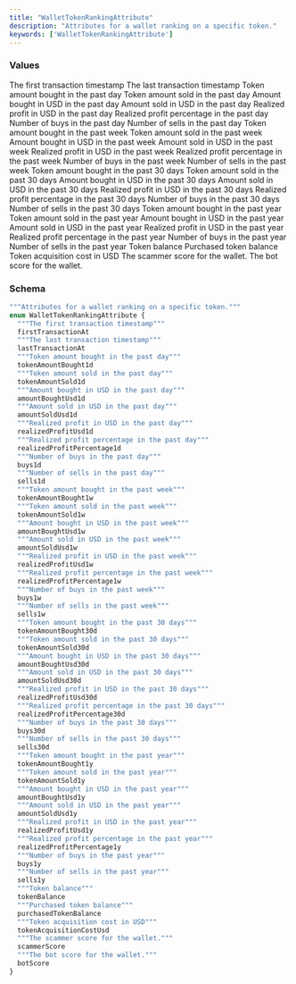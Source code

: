 ```yaml
---
title: "WalletTokenRankingAttribute"
description: "Attributes for a wallet ranking on a specific token."
keywords: ['WalletTokenRankingAttribute']
---
```


### Values

<ResponseField name="firstTransactionAt" type="enum">
  The first transaction timestamp
</ResponseField>

<ResponseField name="lastTransactionAt" type="enum">
  The last transaction timestamp
</ResponseField>

<ResponseField name="tokenAmountBought1d" type="enum">
  Token amount bought in the past day
</ResponseField>

<ResponseField name="tokenAmountSold1d" type="enum">
  Token amount sold in the past day
</ResponseField>

<ResponseField name="amountBoughtUsd1d" type="enum">
  Amount bought in USD in the past day
</ResponseField>

<ResponseField name="amountSoldUsd1d" type="enum">
  Amount sold in USD in the past day
</ResponseField>

<ResponseField name="realizedProfitUsd1d" type="enum">
  Realized profit in USD in the past day
</ResponseField>

<ResponseField name="realizedProfitPercentage1d" type="enum">
  Realized profit percentage in the past day
</ResponseField>

<ResponseField name="buys1d" type="enum">
  Number of buys in the past day
</ResponseField>

<ResponseField name="sells1d" type="enum">
  Number of sells in the past day
</ResponseField>

<ResponseField name="tokenAmountBought1w" type="enum">
  Token amount bought in the past week
</ResponseField>

<ResponseField name="tokenAmountSold1w" type="enum">
  Token amount sold in the past week
</ResponseField>

<ResponseField name="amountBoughtUsd1w" type="enum">
  Amount bought in USD in the past week
</ResponseField>

<ResponseField name="amountSoldUsd1w" type="enum">
  Amount sold in USD in the past week
</ResponseField>

<ResponseField name="realizedProfitUsd1w" type="enum">
  Realized profit in USD in the past week
</ResponseField>

<ResponseField name="realizedProfitPercentage1w" type="enum">
  Realized profit percentage in the past week
</ResponseField>

<ResponseField name="buys1w" type="enum">
  Number of buys in the past week
</ResponseField>

<ResponseField name="sells1w" type="enum">
  Number of sells in the past week
</ResponseField>

<ResponseField name="tokenAmountBought30d" type="enum">
  Token amount bought in the past 30 days
</ResponseField>

<ResponseField name="tokenAmountSold30d" type="enum">
  Token amount sold in the past 30 days
</ResponseField>

<ResponseField name="amountBoughtUsd30d" type="enum">
  Amount bought in USD in the past 30 days
</ResponseField>

<ResponseField name="amountSoldUsd30d" type="enum">
  Amount sold in USD in the past 30 days
</ResponseField>

<ResponseField name="realizedProfitUsd30d" type="enum">
  Realized profit in USD in the past 30 days
</ResponseField>

<ResponseField name="realizedProfitPercentage30d" type="enum">
  Realized profit percentage in the past 30 days
</ResponseField>

<ResponseField name="buys30d" type="enum">
  Number of buys in the past 30 days
</ResponseField>

<ResponseField name="sells30d" type="enum">
  Number of sells in the past 30 days
</ResponseField>

<ResponseField name="tokenAmountBought1y" type="enum">
  Token amount bought in the past year
</ResponseField>

<ResponseField name="tokenAmountSold1y" type="enum">
  Token amount sold in the past year
</ResponseField>

<ResponseField name="amountBoughtUsd1y" type="enum">
  Amount bought in USD in the past year
</ResponseField>

<ResponseField name="amountSoldUsd1y" type="enum">
  Amount sold in USD in the past year
</ResponseField>

<ResponseField name="realizedProfitUsd1y" type="enum">
  Realized profit in USD in the past year
</ResponseField>

<ResponseField name="realizedProfitPercentage1y" type="enum">
  Realized profit percentage in the past year
</ResponseField>

<ResponseField name="buys1y" type="enum">
  Number of buys in the past year
</ResponseField>

<ResponseField name="sells1y" type="enum">
  Number of sells in the past year
</ResponseField>

<ResponseField name="tokenBalance" type="enum">
  Token balance
</ResponseField>

<ResponseField name="purchasedTokenBalance" type="enum">
  Purchased token balance
</ResponseField>

<ResponseField name="tokenAcquisitionCostUsd" type="enum">
  Token acquisition cost in USD
</ResponseField>

<ResponseField name="scammerScore" type="enum">
  The scammer score for the wallet.
</ResponseField>

<ResponseField name="botScore" type="enum">
  The bot score for the wallet.
</ResponseField>

### Schema


```graphql 
"""Attributes for a wallet ranking on a specific token."""
enum WalletTokenRankingAttribute {
  """The first transaction timestamp"""
  firstTransactionAt
  """The last transaction timestamp"""
  lastTransactionAt
  """Token amount bought in the past day"""
  tokenAmountBought1d
  """Token amount sold in the past day"""
  tokenAmountSold1d
  """Amount bought in USD in the past day"""
  amountBoughtUsd1d
  """Amount sold in USD in the past day"""
  amountSoldUsd1d
  """Realized profit in USD in the past day"""
  realizedProfitUsd1d
  """Realized profit percentage in the past day"""
  realizedProfitPercentage1d
  """Number of buys in the past day"""
  buys1d
  """Number of sells in the past day"""
  sells1d
  """Token amount bought in the past week"""
  tokenAmountBought1w
  """Token amount sold in the past week"""
  tokenAmountSold1w
  """Amount bought in USD in the past week"""
  amountBoughtUsd1w
  """Amount sold in USD in the past week"""
  amountSoldUsd1w
  """Realized profit in USD in the past week"""
  realizedProfitUsd1w
  """Realized profit percentage in the past week"""
  realizedProfitPercentage1w
  """Number of buys in the past week"""
  buys1w
  """Number of sells in the past week"""
  sells1w
  """Token amount bought in the past 30 days"""
  tokenAmountBought30d
  """Token amount sold in the past 30 days"""
  tokenAmountSold30d
  """Amount bought in USD in the past 30 days"""
  amountBoughtUsd30d
  """Amount sold in USD in the past 30 days"""
  amountSoldUsd30d
  """Realized profit in USD in the past 30 days"""
  realizedProfitUsd30d
  """Realized profit percentage in the past 30 days"""
  realizedProfitPercentage30d
  """Number of buys in the past 30 days"""
  buys30d
  """Number of sells in the past 30 days"""
  sells30d
  """Token amount bought in the past year"""
  tokenAmountBought1y
  """Token amount sold in the past year"""
  tokenAmountSold1y
  """Amount bought in USD in the past year"""
  amountBoughtUsd1y
  """Amount sold in USD in the past year"""
  amountSoldUsd1y
  """Realized profit in USD in the past year"""
  realizedProfitUsd1y
  """Realized profit percentage in the past year"""
  realizedProfitPercentage1y
  """Number of buys in the past year"""
  buys1y
  """Number of sells in the past year"""
  sells1y
  """Token balance"""
  tokenBalance
  """Purchased token balance"""
  purchasedTokenBalance
  """Token acquisition cost in USD"""
  tokenAcquisitionCostUsd
  """The scammer score for the wallet."""
  scammerScore
  """The bot score for the wallet."""
  botScore
}
```
